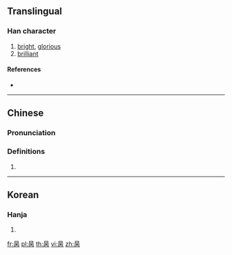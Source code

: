 ==Translingual==

===Han character===
{{Han char|rn=72|rad=日|as=05|sn=9|four=60227|canj=AMOB|ids=⿱日丙}}

# [[bright]], [[glorious]]
# [[brilliant]]

====References====
* {{Han ref|kx=0494.180|dkj=13836|hdz=21499.040|uh=663A|ud=26170|bh=CEF4|bd=52980}}

----

==Chinese==
{{zh-forms}}

===Pronunciation===
{{zh-pron
|m=bǐng
|c=bing2
|mc=
|oc=y
|ma=
|cat=a
}}

===Definitions===
# {{rfdef|lang=zh}}

----

==Korean==

===Hanja===
{{ko-hanja|hangeul=병|eumhun=|rv=byeong|mr=pyŏng|y=pyeng}}

# {{defn|lang=ko|sort=日05}}

[[fr:昺]]
[[pl:昺]]
[[th:昺]]
[[vi:昺]]
[[zh:昺]]